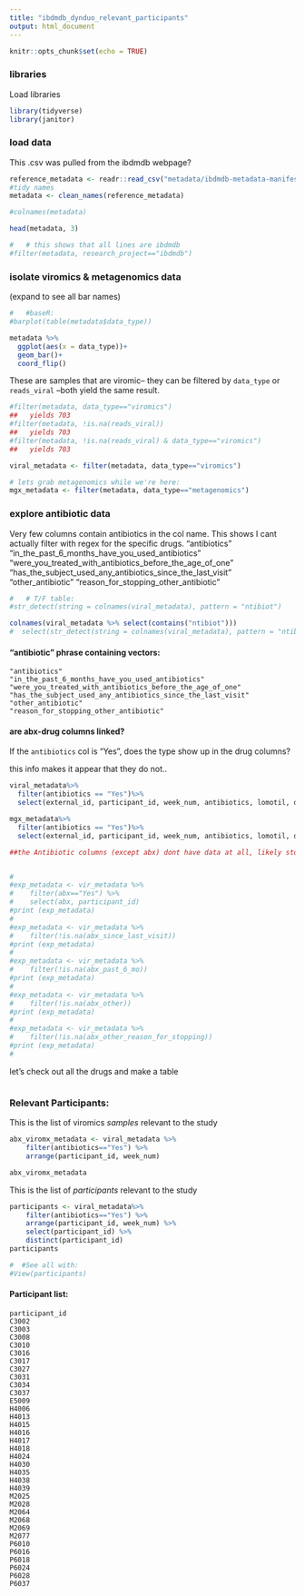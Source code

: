 ```yaml
---
title: "ibdmdb_dynduo_relevant_participants"
output: html_document
---
```


```r
knitr::opts_chunk$set(echo = TRUE)
```

### libraries
Load libraries
```r
library(tidyverse)
library(janitor)
```


### load data 
This .csv was pulled from the ibdmdb webpage?


```r
reference_metadata <- readr::read_csv("metadata/ibdmdb-metadata-manifests/ihmp_metadata.csv", show_col_types = F)
#tidy names
metadata <- clean_names(reference_metadata)

#colnames(metadata)

head(metadata, 3)

```

```r
#   # this shows that all lines are ibdmdb
#filter(metadata, research_project=="ibdmdb")
```
### isolate viromics & metagenomics data
(expand to see all bar names)
```r
#   #baseR:
#barplot(table(metadata$data_type))

metadata %>%
  ggplot(aes(x = data_type))+
  geom_bar()+
  coord_flip()
```

These are samples that are viromic-- they can be filtered by `data_type` or `reads_viral` --both yield the same result.
```r
#filter(metadata, data_type=="viromics") 
##   yields 703
#filter(metadata, !is.na(reads_viral))
##   yields 703
#filter(metadata, !is.na(reads_viral) & data_type=="viromics") 
##   yields 703

viral_metadata <- filter(metadata, data_type=="viromics")

# lets grab metagenomics while we're here:
mgx_metadata <- filter(metadata, data_type=="metagenomics")

```

### explore antibiotic data
Very few columns contain antibiotics in the col name. This shows I cant actually filter with regex for the specific drugs.
"antibiotics"
"in_the_past_6_months_have_you_used_antibiotics"           
"were_you_treated_with_antibiotics_before_the_age_of_one"
"has_the_subject_used_any_antibiotics_since_the_last_visit"
"other_antibiotic"
"reason_for_stopping_other_antibiotic"   
```r

#   # T/F table:
#str_detect(string = colnames(viral_metadata), pattern = "ntibiot")

colnames(viral_metadata %>% select(contains("ntibiot")))
#  select(str_detect(string = colnames(viral_metadata), pattern = "ntibiot"))
```

#### "antibiotic" phrase containing vectors:
```
"antibiotics"
"in_the_past_6_months_have_you_used_antibiotics"           
"were_you_treated_with_antibiotics_before_the_age_of_one"
"has_the_subject_used_any_antibiotics_since_the_last_visit"
"other_antibiotic"
"reason_for_stopping_other_antibiotic" 
```


#### are abx-drug columns linked?
If the `antibiotics` col is "Yes", does the type show up in the drug columns?


this info makes it appear that they do not..
```r
viral_metadata%>%
  filter(antibiotics == "Yes")%>%
  select(external_id, participant_id, week_num, antibiotics, lomotil, dipentum_olsalazine, cipro_ciprofloxin)

mgx_metadata%>%
  filter(antibiotics == "Yes")%>%
  select(external_id, participant_id, week_num, antibiotics, lomotil, dipentum_olsalazine, cipro_ciprofloxin)
```

```r
##the Antibiotic columns (except abx) dont have data at all, likely stored under a different -omics line, so will find that later. 


#
#exp_metadata <- vir_metadata %>%
#    filter(abx=="Yes") %>%
#    select(abx, participant_id)
#print (exp_metadata)
#
#exp_metadata <- vir_metadata %>%
#    filter(!is.na(abx_since_last_visit))
#print (exp_metadata)
#
#exp_metadata <- vir_metadata %>%
#    filter(!is.na(abx_past_6_mo))
#print (exp_metadata)
#
#exp_metadata <- vir_metadata %>%
#    filter(!is.na(abx_other))
#print (exp_metadata)
#
#exp_metadata <- vir_metadata %>%
#    filter(!is.na(abx_other_reason_for_stopping))
#print (exp_metadata)
#
```

let's check out all the drugs and make a table
```r

```
### Relevant Participants: 

This is the list of viromics *samples* relevant to the study
```r
abx_viromx_metadata <- viral_metadata %>%
    filter(antibiotics=="Yes") %>%
    arrange(participant_id, week_num)

abx_viromx_metadata
```

This is the list of *participants* relevant to the study
```r
participants <- viral_metadata%>%
    filter(antibiotics=="Yes") %>%
    arrange(participant_id, week_num) %>%
    select(participant_id) %>%
    distinct(participant_id)
participants

#  #See all with: 
#View(participants)
```

#### Participant list:
```
participant_id
C3002
C3003
C3008
C3010
C3016
C3017
C3027
C3031
C3034
C3037
E5009
H4006
H4013
H4015
H4016
H4017
H4018
H4024
H4030
H4035
H4038
H4039
M2025
M2028
M2064
M2068
M2069
M2077
P6010
P6016
P6018
P6024
P6028
P6037
```



